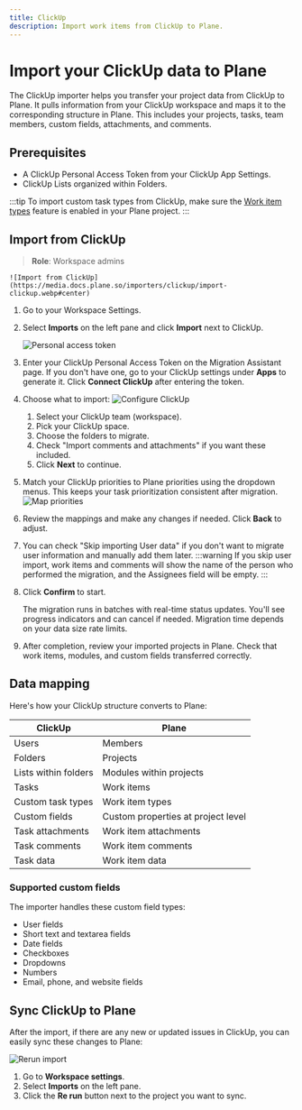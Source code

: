 ```yaml
---
title: ClickUp
description: Import work items from ClickUp to Plane.
---
```

# Import your ClickUp data to Plane

The ClickUp importer helps you transfer your project data from ClickUp to Plane. It pulls information from your ClickUp workspace and maps it to the corresponding structure in Plane. This includes your projects, tasks, team members, custom fields, attachments, and comments.

## Prerequisites

- A ClickUp Personal Access Token from your ClickUp App Settings.
- ClickUp Lists organized within Folders.

:::tip
To import custom task types from ClickUp, make sure the [Work item types](/core-concepts/issues/issue-types) feature is enabled in your Plane project.
:::

## Import from ClickUp
> **Role**: Workspace admins

    ![Import from ClickUp](https://media.docs.plane.so/importers/clickup/import-clickup.webp#center)
1. Go to your Workspace Settings.
   
2. Select **Imports** on the left pane and click **Import** next to ClickUp.

    ![Personal access token](https://media.docs.plane.so/importers/clickup/personal-access-token.webp#center)

3. Enter your ClickUp Personal Access Token on the Migration Assistant page. If you don't have one, go to your ClickUp settings under **Apps** to generate it. Click **Connect ClickUp** after entering the token.

4. Choose what to import:
    ![Configure ClickUp](https://media.docs.plane.so/importers/clickup/configure-clickup.webp#center)
    1. Select your ClickUp team (workspace).
    2. Pick your ClickUp space.
    3. Choose the folders to migrate.
    4. Check "Import comments and attachments" if you want these included.
    5. Click **Next** to continue.

5. Match your ClickUp priorities to Plane priorities using the dropdown menus. This keeps your task prioritization consistent after migration.
  ![Map priorities](https://media.docs.plane.so/importers/clickup/map-priorities.webp#center)

6. Review the mappings and make any changes if needed. Click **Back** to adjust.

7. You can check "Skip importing User data" if you don't want to migrate user information and manually add them later.
    :::warning
    If you skip user import, work items and comments will show the name of the person who performed the migration, and the Assignees field will be empty.
    :::

9. Click **Confirm** to start.

    The migration runs in batches with real-time status updates. You'll see progress indicators and can cancel if needed. Migration time depends on your data size rate limits.

10. After completion, review your imported projects in Plane. Check that work items, modules, and custom fields transferred correctly.

## Data mapping

Here's how your ClickUp structure converts to Plane:

| ClickUp | Plane |
|---------|--------|
| Users | Members |
| Folders | Projects |
| Lists within folders | Modules within projects |
| Tasks | Work items |
| Custom task types | Work item types |
| Custom fields | Custom properties at project level |
| Task attachments | Work item attachments |
| Task comments | Work item comments |
| Task data | Work item data |

### Supported custom fields

The importer handles these custom field types:

- User fields
- Short text and textarea fields
- Date fields
- Checkboxes
- Dropdowns
- Numbers
- Email, phone, and website fields

## Sync ClickUp to Plane

After the import, if there are any new or updated issues in ClickUp, you can easily sync these changes to Plane:

![Rerun import](https://media.docs.plane.so/importers/clickup/rerun-import.webp#center)

1. Go to **Workspace settings**.
2. Select **Imports** on the left pane.
3. Click the **Re run** button next to the project you want to sync.

